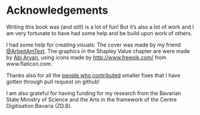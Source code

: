 # Acknowledgements

Writing this book was (and still) is a lot of fun!
But it's also a lot of work and I am very fortunate to have had some help and be build upon work of others.

I had some help for creating visuals: 
The cover was made by my friend [\@ArbeitAmText](https://twitter.com/ArbeitAmText). 
The graphics in the Shapley Value chapter are were made by [Abi Aryan](https://twitter.com/GoAbiAryan), using icons made by [http://www.freepik.com/](Freepik) from www.flaticon.com. 


Thanks also for all the [people who contributed](https://github.com/christophM/interpretable-ml-book/graphs/contributors) smaller fixes that I have gotten through pull request on github!

I am also grateful for having funding for my research from the Bavarian State Ministry of Science and the Arts in the framework of the Centre Digitisation.Bavaria (ZD.B).